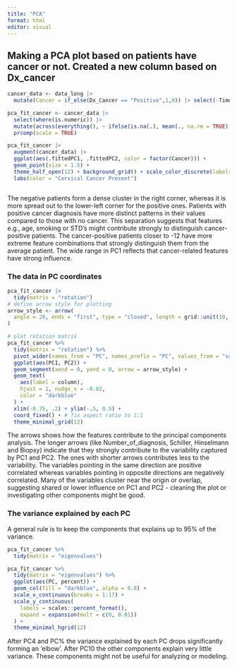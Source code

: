 ```yaml
---
title: "PCA"
format: html
editor: visual
---
```



## Making a PCA plot based on patients have cancer or not. Created a new column based on Dx_cancer
```r
cancer_data <- data_long |> 
  mutate(Cancer = if_else(Dx_Cancer == "Positive",1,0)) |> select(-Time_since_first_diagnosis, -Time_since_last_diagnosis) |> drop_na()

pca_fit_cancer <- cancer_data |> 
  select(where(is.numeric)) |>  
  mutate(across(everything(), ~ ifelse(is.na(.), mean(., na.rm = TRUE), .))) |> 
  prcomp(scale = TRUE)

pca_fit_cancer |> 
  augment(cancer_data) |> 
  ggplot(aes(.fittedPC1, .fittedPC2, color = factor(Cancer))) + 
  geom_point(size = 1.5) +
  theme_half_open(12) + background_grid() + scale_color_discrete(labels = c("0" = "Negative", "1" = "Positive")) + theme(legend.position = "none") +
  labs(color = "Cervical Cancer Present")



```
The negative patients form a dense cluster in the right corner, whereas it is more spread out to the lower-left corner for the positive ones. Patients with positive cancer diagnosis have more distinct patterns in their values compared to those with no cancer. This separation suggests that features e.g., age, smoking or STD's might contribute strongly to distinguish cancer-positive patients. The cancer-positive patients closer to -12 have more extreme feature combinations that strongly distinguish them from the average patient. The wide range in PC1 reflects that cancer-related features have strong influence. 

### The data in PC coordinates
```r
pca_fit_cancer |> 
  tidy(matrix = "rotation")
# define arrow style for plotting
arrow_style <- arrow(
  angle = 20, ends = "first", type = "closed", length = grid::unit(10, "pt")
)

# plot rotation matrix
pca_fit_cancer %>%
  tidy(matrix = "rotation") %>%
  pivot_wider(names_from = "PC", names_prefix = "PC", values_from = "value") %>%
  ggplot(aes(PC1, PC2)) +
  geom_segment(xend = 0, yend = 0, arrow = arrow_style) +
  geom_text(
    aes(label = column),
    hjust = 1, nudge_x = -0.02, 
    color = "darkblue"
  ) +
  xlim(-0.75, .2) + ylim(-.5, 0.5) +
  coord_fixed() + # fix aspect ratio to 1:1
  theme_minimal_grid(12)

```
The arrows shows how the features contribute to the principal components analysis. The longer arrows (like Number_of_diagnosis, Schiller, Hinselmann and Biopsy) indicate that they strongly contribute to the variability captured by PC1 and PC2. The ones with shorter arrows contributes less to the variability. The variables pointing in the same direction are positive correlated whereas variables pointing in opposite directions are negatively correlated. Many of the variables cluster near the origin or overlap, suggesting shared or lower influence on PC1 and PC2 - cleaning the plot or investigating other components might be good.

### The variance explained by each PC

A general rule is to keep the components that explains up to 95% of the variance.
```r
pca_fit_cancer %>%
  tidy(matrix = "eigenvalues")

pca_fit_cancer %>%
  tidy(matrix = "eigenvalues") %>%
  ggplot(aes(PC, percent)) +
  geom_col(fill = "darkblue", alpha = 0.8) +
  scale_x_continuous(breaks = 1:17) +
  scale_y_continuous(
    labels = scales::percent_format(),
    expand = expansion(mult = c(0, 0.01))
  ) +
  theme_minimal_hgrid(12)
```
After PC4 and PC% the variance explained by each PC drops significantly forming an 'elbow'. After PC10 the other components explain very little variance. These components might not be useful for analyzing or modeling.
